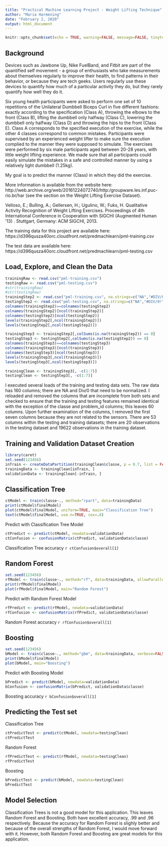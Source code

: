 ---
title: "Practical Machine Learning Project - Weight Lifting Technique"
author: "Maria Harmening"
date: "February 2, 2020"
output: html_document
---

```{r setup, include=FALSE}
knitr::opts_chunk$set(echo = TRUE, warning=FALSE, message=FALSE, tinytex.verbose = TRUE)
```

## Background

Devices such as Jawbone Up, Nike FuelBand, and Fitbit are part of the quantified self movement - a group of enthusiasts who take measurements about themselves regularly to improve their health, to find patterns in their behavior, or because they are tech geeks. Users regularly use these devices to quantify how much of a particular activity they do, but they rarely quantify how well they do it. 

Six young health participants were asked to perform one set of 10 repetitions of the Unilateral Dumbbell Biceps Curl in five different fashions: exactly according to the specification (Class A), throwing the elbows to the front (Class B), lifting the dumbbell only halfway (Class C), lowering the dumbbell only halfway (Class D) and throwing the hips to the front (Class E).  Class A corresponds to the specified execution of the exercise, while the other 4 classes correspond to common mistakes. Participants were supervised by an experienced weight lifter to make sure the execution complied to the manner they were supposed to simulate. The exercises were performed by six male participants aged between 20-28 years, with little weight lifting experience. We made sure that all participants could easily simulate the mistakes in a safe and controlled manner by using a relatively light dumbbell (1.25kg).

My goal is to predict the manner (Class) in which they did the exercise.
 
More information is available from the website here: http://web.archive.org/web/20161224072740/http:/groupware.les.inf.puc-rio.br/har (see the section on the Weight Lifting Exercise Dataset).

Velloso, E.; Bulling, A.; Gellersen, H.; Ugulino, W.; Fuks, H. Qualitative Activity Recognition of Weight Lifting Exercises. Proceedings of 4th International Conference in Cooperation with SIGCHI (Augmented Human '13) . Stuttgart, Germany: ACM SIGCHI, 2013.

The training data for this project are available here:
https://d396qusza40orc.cloudfront.net/predmachlearn/pml-training.csv

The test data are available here:
https://d396qusza40orc.cloudfront.net/predmachlearn/pml-testing.csv

## Load, Explore, and Clean the Data

```{r, echo=TRUE, cache=TRUE}
trainingRaw <- read.csv("pml-training.csv")
testingRaw <- read.csv("pml-testing.csv")
#str(trainingRaw)
#str(testingRaw)
trainingStep2 <- read.csv("pml-training.csv", na.strings=c("NA","#DIV/0!",""))
testingStep2 <- read.csv("pml-testing.csv", na.strings=c("NA","#DIV/0!",""))
colnames(trainingStep2)==colnames(testingStep2)
colnames(trainingStep2)[ncol(trainingStep2)]
colnames(testingStep2)[ncol(testingStep2)]
levels(trainingStep2[,ncol(trainingStep2)])
levels(testingStep2[,ncol(testingStep2)])

trainingStep3 <- trainingStep2[,colSums(is.na(trainingStep2)) == 0]
testingStep3 <- testingStep2[,colSums(is.na(testingStep2)) == 0]
colnames(trainingStep3)==colnames(testingStep3)
colnames(trainingStep3)[ncol(trainingStep3)]
colnames(testingStep3)[ncol(testingStep3)]
levels(trainingStep3[,ncol(trainingStep3)])
levels(testingStep3[,ncol(testingStep3)])

trainingClean <- trainingStep3[, -c(1:7)]
testingClean <- testingStep3[, -c(1:7)]
```

I executed several loads of the training and testing data sets. The raw data has 160 columns; there are NA and Div/0 that need to be normalized.  I reloaded and removed the columns that are incomplete from both sets and checked to ensure that the training and testing features remained identical with the exception of the classe and problem_id columns; this leaves 60 columns.  Upon further examination of the columns, I removed the first seven columns because they are not related to the sensors.  There are 53 columns within the testing and training datasets; there are 20 observations in the testing dataset and 19622 observations in the training dataset.

## Training and Validation Dataset Creation

```{r, echo=TRUE, cache=TRUE}
library(caret)
set.seed(123456) 
inTrain <- createDataPartition(trainingClean$classe, p = 0.7, list = FALSE)
trainingData <- trainingClean[inTrain, ]
validationData <- trainingClean[-inTrain, ]

```

## Classification Tree
```{r, echo=TRUE, cache=TRUE}

ctModel <- train(classe~., method="rpart", data=trainingData)
print(ctModel$finalModel)
plot(ctModel$finalModel, uniform=TRUE, main="Classification Tree")
text(ctModel$finalModel, use.n=TRUE, cex=.8)

```
Predict with Classification Tree Model

```{r, echo=TRUE, cache=TRUE}

ctPredict <- predict(ctModel, newdata=validationData)
ctConfusion <- confusionMatrix(ctPredict, validationData$classe)

```
Classification Tree accuracy 
`r ctConfusion$overall[1]`

## Random Forest
```{r, echo=TRUE, cache=TRUE}
set.seed(123456)
rfModel <- train(classe~., method="rf", data=trainingData, allowParallel=TRUE)
print(rfModel$finalModel)
plot(rfModel$finalModel, main="Random Forest")
```

Predict with Random Forest Model

```{r, echo=TRUE, cache=TRUE}

rfPredict <- predict(rfModel, newdata=validationData)
rfConfusion <- confusionMatrix(rfPredict, validationData$classe)

```
Random Forest accuracy 
`r rfConfusion$overall[1]`


## Boosting
```{r, echo=TRUE, cache=TRUE}
set.seed(123456)
bModel <- train(classe~., method="gbm", data=trainingData, verbose=FALSE)
print(bModel$finalModel)
plot(bModel, main="Boosting")
```

Predict with Boosting Model

```{r, echo=TRUE, cache=TRUE}

bPredict <- predict(bModel, newdata=validationData)
bConfusion <- confusionMatrix(bPredict, validationData$classe)

```
Boosting accuracy 
`r bConfusion$overall[1]`


## Predicting the Test set

Classification Tree
```{r, echo=TRUE, cache=TRUE}

ctPredictTest <- predict(ctModel, newdata=testingClean)
ctPredictTest

```

Random Forest
```{r, echo=TRUE, cache=TRUE}

rfPredictTest <- predict(rfModel, newdata=testingClean)
rfPredictTest

```

Boosting
```{r, echo=TRUE, cache=TRUE}

bPredictTest <- predict(bModel, newdata=testingClean)
bPredictTest

```

## Model Selection

Classification Trees is not a good model for this application.  This leaves Random Forest and Boosting.  Both have excellent accuracy, .99 and .96 respectively.  Because the accuracy for Random Forest is slighly better and because of the overall strengths of Random Forest, I would move forward with it.  However, both Random Forest and Boosting are great models for this application.